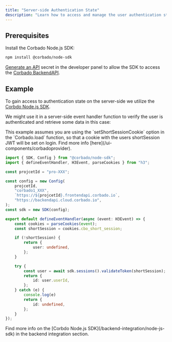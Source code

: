 ```yaml
---
title: "Server-side Authentication State"
description: "Learn how to access and manage the user authentication state on the server-side in your Nuxt.js application."
---
```


## Prerequisites

Install the Corbado Node.js SDK:

```bash
npm install @corbado/node-sdk
```

[Generate an API](https://app.corbado.com/settings/credentials?tab=API+Secrets) secret in the developer panel
to allow the SDK to access the [Corbado BackendAPI](/overview/corbado-api-structure/backend-api).

## Example

To gain access to authentication state on the server-side we utilize the [Corbdo Node.js SDK](/backend-integration/node-js-sdk).

We might use it in a server-side event handler function to verify the user is authenticated and retrieve some data in this case:

<Warning>
    This example assumes you are using the `setShortSessionCookie` option in the `Corbado.load` function,
    so that a cookie with the users shortSession JWT will be set on login.
    Find more info [here](/ui-components/corbadoprovider).
</Warning>

```ts server/api/user-info.ts
import { SDK, Config } from "@corbado/node-sdk";
import { defineEventHandler, H3Event, parseCookies } from "h3";

const projcetId = "pro-XXX";

const config = new Config(
    projcetId,
    "corbado1_XXX",
    `https://${projcetId}.frontendapi.corbado.io`,
    "https://backendapi.cloud.corbado.io",
);
const sdk = new SDK(config);

export default defineEventHandler(async (event: H3Event) => {
    const cookies = parseCookies(event);
    const shortSession = cookies.cbo_short_session;

    if (!shortSession) {
        return {
            user: undefined,
        };
    }

    try {
        const user = await sdk.sessions().validateToken(shortSession);
        return {
            id: user.userId,
        };
    } catch (e) {
        console.log(e)
        return {
            id: undefined,
        };
    }
});
```

<Note>
    Find more info on the [Corbdo Node.js SDK](/backend-integration/node-js-sdk) in the backend integration section.
</Note>
